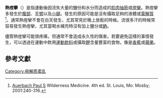 '''熱痙攣'''（{{lang-en|Heat cramps}}）是指運動後因流失大量的鹽份和水分而造成的[[肌肉|肌肉]][[抽筋|抽筋]]或[[痙攣|痙攣]]。熱痙攣多發生於[[腹部|腹部]]、[[手臂|手臂]]以及[[小腿|小腿]]。發生的原因可能是沒有攝取足夠的液體或[[電解質|電解質]]<ref>[[Paul_Auerbach|Auerbach Paul S]] Wilderness Medicine. 4th ed. St. Louis, Mo: Mosby; 2001:240-316.</ref>。通常熱痙攣不會在白天發生，尤其常見於晚上放鬆的時候。流很多汗的時候常容易發生熱痙攣，尤其當喝水補充時沒有加上鹽分或[[鈉|鈉]]。

儘管熱痙攣可能很疼痛，但通常不會造成永久性的傷害。若要避免這樣的事情發生，可以透過在運動中飲用[[運動飲料|運動飲料]]或攝取[[鉀|鉀]]含量豐富的食物，像是[[香蕉|香蕉]]或[[蘋果|蘋果]]。

==參考文獻==
{{reflist}}

[[Category:电解质紊乱|Category:电解质紊乱]]